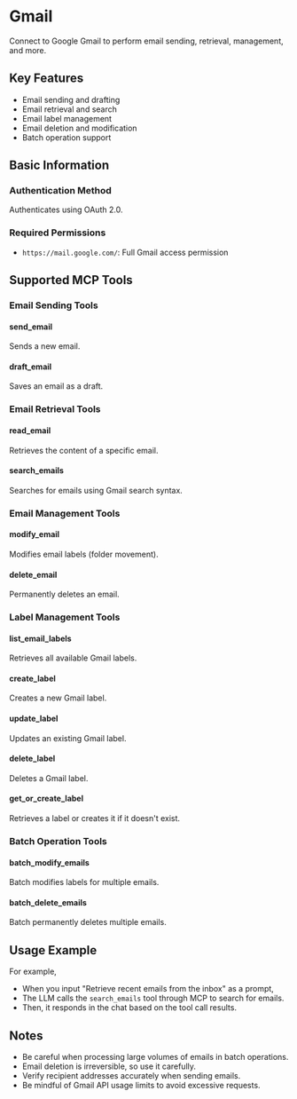 # Gmail

Connect to Google Gmail to perform email sending, retrieval, management, and more.

## Key Features
- Email sending and drafting
- Email retrieval and search
- Email label management
- Email deletion and modification
- Batch operation support

## Basic Information

### Authentication Method
Authenticates using OAuth 2.0.

### Required Permissions
- `https://mail.google.com/`: Full Gmail access permission

## Supported MCP Tools

### Email Sending Tools
#### send_email
Sends a new email.

#### draft_email
Saves an email as a draft.

### Email Retrieval Tools
#### read_email
Retrieves the content of a specific email.

#### search_emails
Searches for emails using Gmail search syntax.

### Email Management Tools
#### modify_email
Modifies email labels (folder movement).

#### delete_email
Permanently deletes an email.

### Label Management Tools
#### list_email_labels
Retrieves all available Gmail labels.

#### create_label
Creates a new Gmail label.

#### update_label
Updates an existing Gmail label.

#### delete_label
Deletes a Gmail label.

#### get_or_create_label
Retrieves a label or creates it if it doesn't exist.

### Batch Operation Tools
#### batch_modify_emails
Batch modifies labels for multiple emails.

#### batch_delete_emails
Batch permanently deletes multiple emails.

## Usage Example

For example,
- When you input "Retrieve recent emails from the inbox" as a prompt,
- The LLM calls the `search_emails` tool through MCP to search for emails.
- Then, it responds in the chat based on the tool call results.

## Notes
- Be careful when processing large volumes of emails in batch operations.
- Email deletion is irreversible, so use it carefully.
- Verify recipient addresses accurately when sending emails.
- Be mindful of Gmail API usage limits to avoid excessive requests. 